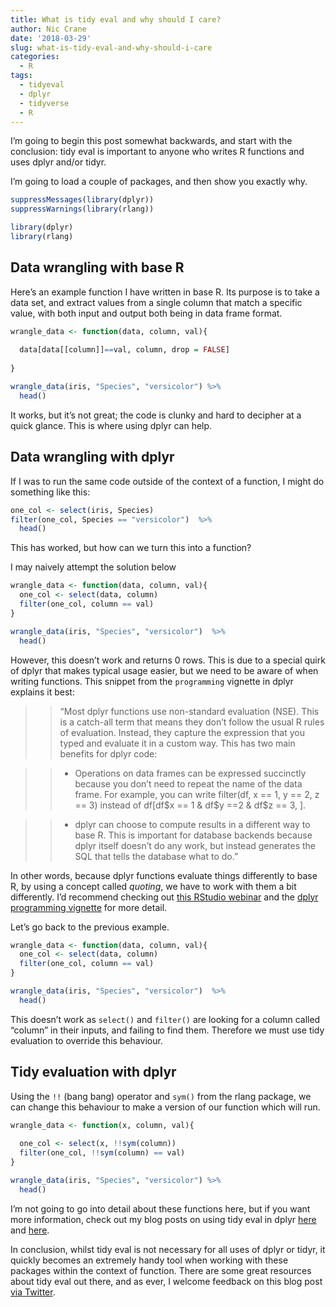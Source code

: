 ---
title: What is tidy eval and why should I care?
author: Nic Crane
date: '2018-03-29'
slug: what-is-tidy-eval-and-why-should-i-care
categories:
  - R
tags:
  - tidyeval
  - dplyr
  - tidyverse
  - R
---

I'm going to begin this post somewhat backwards, and start with the conclusion: tidy eval is important to anyone who writes R functions and uses dplyr and/or tidyr.

I'm going to load a couple of packages, and then show you exactly why.

```{r, echo = FALSE}
suppressMessages(library(dplyr))
suppressWarnings(library(rlang))
```

```{r, eval = FALSE}
library(dplyr)
library(rlang)
```

## Data wrangling with base R

Here's an example function I have written in base R.  Its purpose is to take a data set, and extract values from a single column that match a specific value, with both input and output both being in data frame format.

```{r}
wrangle_data <- function(data, column, val){
  
  data[data[[column]]==val, column, drop = FALSE]
  
}

wrangle_data(iris, "Species", "versicolor") %>%
  head()
```
It works, but it's not great; the code is clunky and hard to decipher at a quick glance.  This is where using dplyr can help.

## Data wrangling with dplyr

If I was to run the same code outside of the context of a function, I might do something like this:

```{r}
one_col <- select(iris, Species)
filter(one_col, Species == "versicolor")  %>%
  head()

```
This has worked, but how can we turn this into a function?

I may naively attempt the solution below
```{r}
wrangle_data <- function(data, column, val){
  one_col <- select(data, column)
  filter(one_col, column == val)
}

wrangle_data(iris, "Species", "versicolor")  %>%
  head()

```
However, this doesn't work and returns 0 rows.  This is due to a special quirk of dplyr that makes typical usage easier, but we need to be aware of when writing functions.  This snippet from the `programming` vignette in dplyr explains it best:

>> "Most dplyr functions use non-standard evaluation (NSE). This is a catch-all term that means they don’t follow the usual R rules of evaluation. Instead, they capture the expression that you typed and evaluate it in a custom way. This has two main benefits for dplyr code:

>> * Operations on data frames can be expressed succinctly because you don’t need to repeat the name of the data frame. For example, you can write filter(df, x == 1, y == 2, z == 3) instead of df[df$x == 1 & df$y ==2 & df$z == 3, ].

>> * dplyr can choose to compute results in a different way to base R. This is important for database backends because dplyr itself doesn’t do any work, but instead generates the SQL that tells the database what to do."

In other words, because dplyr functions evaluate things differently to base R, by using a concept called *quoting*, we have to work with them a bit differently.  I'd recommend checking out [this RStudio webinar](https://www.rstudio.com/resources/webinars/tidy-eval/) and the [dplyr programming vignette](https://cran.r-project.org/web/packages/dplyr/vignettes/programming.html) for more detail.

Let's go back to the previous example.

```{r}
wrangle_data <- function(data, column, val){
  one_col <- select(data, column)
  filter(one_col, column == val)
}

wrangle_data(iris, "Species", "versicolor")  %>%
  head()

```

This doesn't work as `select()` and `filter()` are looking for a column called "column" in their inputs, and failing to find them.  Therefore we must use tidy evaluation to override this behaviour.

## Tidy evaluation with dplyr

Using the `!!` (bang bang) operator and `sym()` from the rlang package, we can change this behaviour to make a version of our function which will run.

```{r}
wrangle_data <- function(x, column, val){
  
  one_col <- select(x, !!sym(column))
  filter(one_col, !!sym(column) == val)
}

wrangle_data(iris, "Species", "versicolor") %>%
  head()

```

I'm not going to go into detail about these functions here, but if you want more information, check out my blog posts on using tidy eval in dplyr [here](https://thisisnic.github.io/2018/02/20/exploring-tidy-eval-snails-pace/) and [here](https://thisisnic.github.io/2018/03/27/using-tidy-eval-with-dplyr-filter/).

In conclusion, whilst tidy eval is not necessary for all uses of dplyr or tidyr, it quickly becomes an extremely handy tool when working with these packages within the context of function.  There are some great resources about tidy eval out there, and as ever, I welcome feedback on this blog post [via Twitter](https://twitter.com/nic_crane/status/979360864070459392).
